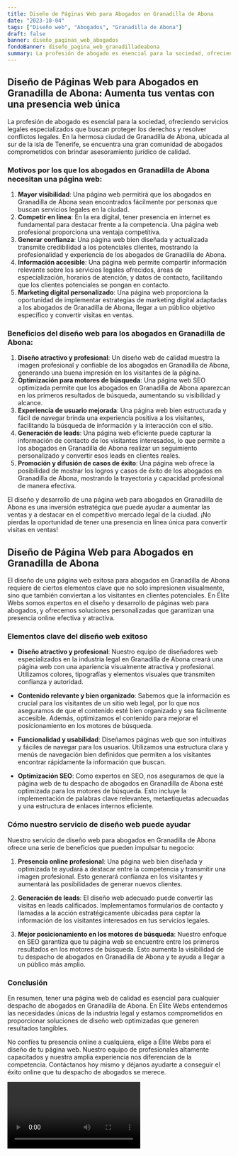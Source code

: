 ```yaml
---
title: Diseño de Páginas Web para Abogados en Granadilla de Abona
date: "2023-10-04"
tags: ["Diseño web", "Abogados", "Granadilla de Abona"]
draft: false
banner: diseño_paginas_web_abogados
fondoBanner: diseño_pagina_web_granadilladeabona
summary: La profesión de abogado es esencial para la sociedad, ofreciendo servicios legales especializados que buscan proteger los derechos y resolver conflictos legales. En la hermosa ciudad de Granadilla de Abona, ubicada al sur de la isla de Tenerife, se encuentra una gran comunidad de abogados comprometidos con brindar asesoramiento jurídico de calidad.
---
```



## Diseño de Páginas Web para Abogados en Granadilla de Abona: Aumenta tus ventas con una presencia web única

La profesión de abogado es esencial para la sociedad, ofreciendo servicios legales especializados que buscan proteger los derechos y resolver conflictos legales. En la hermosa ciudad de Granadilla de Abona, ubicada al sur de la isla de Tenerife, se encuentra una gran comunidad de abogados comprometidos con brindar asesoramiento jurídico de calidad.

### Motivos por los que los abogados en Granadilla de Abona necesitan una página web:

1. **Mayor visibilidad**: Una página web permitirá que los abogados en Granadilla de Abona sean encontrados fácilmente por personas que buscan servicios legales en la ciudad.
2. **Competir en línea**: En la era digital, tener presencia en internet es fundamental para destacar frente a la competencia. Una página web profesional proporciona una ventaja competitiva.
3. **Generar confianza**: Una página web bien diseñada y actualizada transmite credibilidad a los potenciales clientes, mostrando la profesionalidad y experiencia de los abogados de Granadilla de Abona.
4. **Información accesible**: Una página web permite compartir información relevante sobre los servicios legales ofrecidos, áreas de especialización, horarios de atención, y datos de contacto, facilitando que los clientes potenciales se pongan en contacto.
5. **Marketing digital personalizado**: Una página web proporciona la oportunidad de implementar estrategias de marketing digital adaptadas a los abogados de Granadilla de Abona, llegar a un público objetivo específico y convertir visitas en ventas.

### Beneficios del diseño web para los abogados en Granadilla de Abona:

1. **Diseño atractivo y profesional**: Un diseño web de calidad muestra la imagen profesional y confiable de los abogados en Granadilla de Abona, generando una buena impresión en los visitantes de la página.
2. **Optimización para motores de búsqueda**: Una página web SEO optimizada permite que los abogados en Granadilla de Abona aparezcan en los primeros resultados de búsqueda, aumentando su visibilidad y alcance.
3. **Experiencia de usuario mejorada**: Una página web bien estructurada y fácil de navegar brinda una experiencia positiva a los visitantes, facilitando la búsqueda de información y la interacción con el sitio.
4. **Generación de leads**: Una página web eficiente puede capturar la información de contacto de los visitantes interesados, lo que permite a los abogados en Granadilla de Abona realizar un seguimiento personalizado y convertir esos leads en clientes reales.
5. **Promoción y difusión de casos de éxito**: Una página web ofrece la posibilidad de mostrar los logros y casos de éxito de los abogados en Granadilla de Abona, mostrando la trayectoria y capacidad profesional de manera efectiva.

El diseño y desarrollo de una página web para abogados en Granadilla de Abona es una inversión estratégica que puede ayudar a aumentar las ventas y a destacar en el competitivo mercado legal de la ciudad. ¡No pierdas la oportunidad de tener una presencia en línea única para convertir visitas en ventas!

<GifSeo />

<Cta />

## Diseño de Página Web para Abogados en Granadilla de Abona

El diseño de una página web exitosa para abogados en Granadilla de Abona requiere de ciertos elementos clave que no solo impresionen visualmente, sino que también conviertan a los visitantes en clientes potenciales. En Élite Webs somos expertos en el diseño y desarrollo de páginas web para abogados, y ofrecemos soluciones personalizadas que garantizan una presencia online efectiva y atractiva.

### Elementos clave del diseño web exitoso

- **Diseño atractivo y profesional**: Nuestro equipo de diseñadores web especializados en la industria legal en Granadilla de Abona creará una página web con una apariencia visualmente atractiva y profesional. Utilizamos colores, tipografías y elementos visuales que transmiten confianza y autoridad.

- **Contenido relevante y bien organizado**: Sabemos que la información es crucial para los visitantes de un sitio web legal, por lo que nos aseguramos de que el contenido esté bien organizado y sea fácilmente accesible. Además, optimizamos el contenido para mejorar el posicionamiento en los motores de búsqueda.

- **Funcionalidad y usabilidad**: Diseñamos páginas web que son intuitivas y fáciles de navegar para los usuarios. Utilizamos una estructura clara y menús de navegación bien definidos que permiten a los visitantes encontrar rápidamente la información que buscan.

- **Optimización SEO**: Como expertos en SEO, nos aseguramos de que la página web de tu despacho de abogados en Granadilla de Abona esté optimizada para los motores de búsqueda. Esto incluye la implementación de palabras clave relevantes, metaetiquetas adecuadas y una estructura de enlaces internos eficiente.

### Cómo nuestro servicio de diseño web puede ayudar

Nuestro servicio de diseño web para abogados en Granadilla de Abona ofrece una serie de beneficios que pueden impulsar tu negocio:

1. **Presencia online profesional**: Una página web bien diseñada y optimizada te ayudará a destacar entre la competencia y transmitir una imagen profesional. Esto generará confianza en los visitantes y aumentará las posibilidades de generar nuevos clientes.

2. **Generación de leads**: El diseño web adecuado puede convertir las visitas en leads calificados. Implementamos formularios de contacto y llamadas a la acción estratégicamente ubicadas para captar la información de los visitantes interesados en tus servicios legales.

3. **Mejor posicionamiento en los motores de búsqueda**: Nuestro enfoque en SEO garantiza que tu página web se encuentre entre los primeros resultados en los motores de búsqueda. Esto aumenta la visibilidad de tu despacho de abogados en Granadilla de Abona y te ayuda a llegar a un público más amplio.

### Conclusión

En resumen, tener una página web de calidad es esencial para cualquier despacho de abogados en Granadilla de Abona. En Élite Webs entendemos las necesidades únicas de la industria legal y estamos comprometidos en proporcionar soluciones de diseño web optimizadas que generen resultados tangibles.

No confíes tu presencia online a cualquiera, elige a Élite Webs para el diseño de tu página web. Nuestro equipo de profesionales altamente capacitados y nuestra amplia experiencia nos diferencian de la competencia. Contáctanos hoy mismo y déjanos ayudarte a conseguir el éxito online que tu despacho de abogados se merece.

<Video />

<CtaBot job="Abogados" city="Granadilla de Abona" />

<Gmaps query="Granadilla de Abona+españa+maps" />
